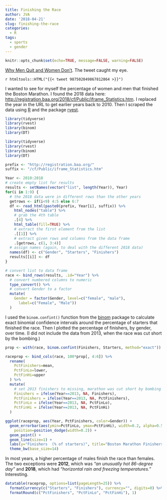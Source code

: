 ```yaml
---
title: Finishing the Race
author: JVA
date: '2018-04-21'
slug: finishing-the-race
categories:
  - R
tags:
  - sports
  - gender
---
```


```r
knitr::opts_chunk$set(echo=TRUE, message=FALSE, warning=FALSE)
```

[Why Men Quit and Women Don’t](https://www.nytimes.com/2018/04/20/opinion/boston-marathon-women-nurse.html).  The tweet caught my eye.

`r htmltools::HTML("{{< tweet 987502049867812864 >}}")`

I wanted to see for myself the percentage of women and men that finished the Boston Marathon.  I found the 2018 data here: [http://registration.baa.org/2018/cf/Public/iframe_Statistics.htm](http://registration.baa.org/2018/cf/Public/iframe_Statistics.htm).  I replaced the year in the URL to get earlier years back to 2010.  Then I scraped the data using [R](https://www.r-project.org/) and the package [rvest](https://CRAN.R-project.org/package=rvest).

```r
library(tidyverse)
library(rvest)
library(binom)
library(DT)
```

```r
library(tidyverse)
library(rvest)
library(binom)
library(DT)
```

```r
prefix <- "http://registration.baa.org/"
suffix <- "/cf/Public/iframe_Statistics.htm"

Year <- 2010:2018
# create empty list for results
results <- setNames(vector("list", length(Year)), Year)
for(i in 1:9) {
  # the 2018 data were in different rows than the other years
  getrows <- if(i<9) 4:5 else 6:7
  df <- read_html(paste0(prefix, Year[i], suffix)) %>%
    html_nodes("table") %>%
    # grab the 4th table
    .[4] %>%
    html_table(fill=TRUE) %>%
    # extract the first element from the list
    .[[1]] %>%
    # extract given rows and columns from the data frame
    .[getrows, c(1, 3:4)]
  # assign names (again, to deal with the different 2018 data)
  names(df) <- c("Gender", "Starters", "Finishers")
  results[[i]] <- df
}

# convert list to data frame
race <- bind_rows(results, .id="Year") %>%
  # convert numbered columns to numeric
  type_convert() %>%
  # convert Gender to a factor
  mutate(
    Gender = factor(Gender, level=c("female", "male"),
      label=c("Female", "Male"))
  )
```

I used the `binom.confint()` function from the [binom](https://CRAN.R-project.org/package=binom) package to calculate exact binomial confidence intervals around the percentage of starters that finished the race.  Then I plotted the percentage of finishers, by gender, over time.  (I did not include the data from 2013, when the race was cut short by the bombing.)

```r
prop <- with(race, binom.confint(Finishers, Starters, method="exact"))

raceprop <- bind_cols(race, 100*prop[, 4:6]) %>%
  rename(
    PctFinishers=mean,
    PctFinLo=lower,
    PctFinHi=upper
  ) %>%
  mutate(
    # set 2013 finishers to missing, marathon was cut short by bombing
    Finishers = ifelse(Year==2013, NA, Finishers),
    PctFinishers = ifelse(Year==2013, NA, PctFinishers),
    PctFinLo = ifelse(Year==2013, NA, PctFinLo),
    PctFinHi = ifelse(Year==2013, NA, PctFinHi)
  )

ggplot(raceprop, aes(Year, PctFinishers, color=Gender)) +
  geom_errorbar(aes(ymin=PctFinLo, ymax=PctFinHi), width=0.2, alpha=0.5,
    position=position_dodge(width=0.2)) +
  geom_point() +
  geom_line(size=1) +
  labs(y="Finishers  (% of starters)", title="Boston Marathon Finishers") +
  theme_bw(base_size=14)
```

In most years, a higher percentage of males finish the race than females.  The two exceptions were **2012**, which was *"an unusually hot 86-degree day"* and **2018**, which had *"horizontal rain and freezing temperatures."*  Interesting.

```r
datatable(raceprop, options=list(pageLength=25)) %>%
  formatCurrency(c("Starters", "Finishers"), currency="", digits=0) %>%
  formatRound(c("PctFinishers", "PctFinLo", "PctFinHi"), 1)
```

